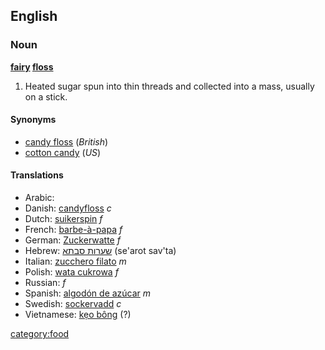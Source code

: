 ==English==
===Noun===
'''[[fairy]] [[floss]]'''

# Heated sugar spun into thin threads and collected into a mass, usually on a stick.

====Synonyms====
*[[candy floss]] (''British'')
*[[cotton candy]] (''US'')

====Translations====
*Arabic: {{ARchar|[[غزل البنات]]}}
*Danish: [[candyfloss]] ''c''
*Dutch: [[suikerspin]] ''f''
*French: [[barbe-à-papa]] ''f''
*German: [[Zuckerwatte]] ''f''
*Hebrew: [[שערות סבתא]] (se'arot sav'ta) <!--This belongs at the Hebrew entry ''(literally: Granny's hair)'' -->
*Italian: [[zucchero filato]] ''m''
*Polish: [[wata cukrowa]] ''f''
*Russian: {{RUchar|[[сахарная вата|са́харная ва́та]]}} ''f''
*Spanish: [[algodón de azúcar]] ''m''
*Swedish: [[sockervadd]] ''c''
*Vietnamese: [[kẹo bông]] (?)

[[category:food]]